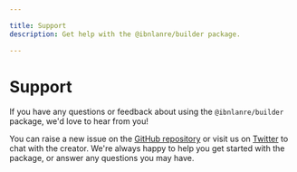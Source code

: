 ```yaml
---

title: Support
description: Get help with the @ibnlanre/builder package.

---
```


# Support

If you have any questions or feedback about using the `@ibnlanre/builder` package, we'd love to hear from you!

You can raise a new issue on the [GitHub repository](https://github.com/ibnlanre/builder/issues) or visit us on [Twitter](https://twitter.com/ibnlanre) to chat with the creator. We're always happy to help you get started with the package, or answer any questions you may have.
